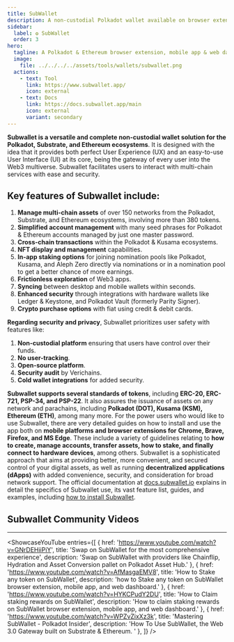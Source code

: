 ```yaml
---
title: SubWallet
description: A non-custodial Polkadot wallet available on browser extension & mobile app.
sidebar:
  label: ✪ SubWallet
  order: 3
hero:
  tagline: A Polkadot & Ethereum browser extension, mobile app & web dashboard.
  image: 
    file: ../../../../assets/tools/wallets/subwallet.png
  actions:
    - text: Tool
      link: https://www.subwallet.app/
      icon: external
    - text: Docs
      link: https://docs.subwallet.app/main
      icon: external
      variant: secondary
---
```



**Subwallet is a versatile and complete non-custodial wallet solution for the Polkadot, Substrate, and Ethereum ecosystems**. It is designed with the idea that it provides both perfect User Experience (UX) and an easy-to-use User Interface (UI) at its core, being the gateway of every user into the Web3 multiverse. Subwallet facilitates users to interact with multi-chain services with ease and security.

## Key features of Subwallet include:
1. **Manage multi-chain assets** of over 150 networks from the Polkadot, Substrate, and Ethereum ecosystems, involving more than 380 tokens.
2. **Simplified account management** with many seed phrases for Polkadot &amp; Ethereum accounts managed by just one master password.
3. **Cross-chain transactions** within the Polkadot &amp; Kusama ecosystems.
4. **NFT display and management** capabilities.
5. **In-app staking options** for joining nomination pools like Polkadot, Kusama, and Aleph Zero directly via nominations or in a nomination pool to get a better chance of more earnings.
6. **Frictionless exploration** of Web3 apps.
7. **Syncing** between desktop and mobile wallets within seconds.
8. **Enhanced security** through integrations with hardware wallets like Ledger &amp; Keystone, and Polkadot Vault (formerly Parity Signer).
9. **Crypto purchase options** with fiat using credit &amp; debit cards.

**Regarding security and privacy**, Subwallet prioritizes user safety with features like:
1. **Non-custodial platform** ensuring that users have control over their funds.
2. **No user-tracking**.
3. **Open-source platform**.
4. **Security audit** by Verichains.
5. **Cold wallet integrations** for added security.

**Subwallet supports several standards of tokens**, including **ERC-20, ERC-721, PSP-34, and PSP-22**. It also assures the issuance of assets on any network and parachains, including **Polkadot (DOT), Kusama (KSM), Ethereum (ETH)**, among many more.
For the power users who would like to use Subwallet, there are very detailed guides on how to install and use the app both on **mobile platforms and browser extensions for** **Chrome, Brave, Firefox, and MS Edge**.
These include a variety of guidelines relating to **how to create, manage accounts, transfer assets, how to stake, and finally connect to hardware devices**, among others.
Subwallet is a sophisticated approach that aims at providing better, more convenient, and secured control of your digital assets, as well as running **decentralized applications (dApps)** with added convenience, security, and consideration for broad network support. The official documentation at [docs.subwallet.io](https://docs.subwallet.app/) explains in detail the specifics of Subwallet use, its vast feature list, guides, and examples, including [how to install Subwallet](https://docs.subwallet.app/main/extension-user-guide/getting-started/install-subwallet).

## Subwallet Community Videos
------------
<ShowcaseYouTube
  entries={[
        {
      href: 'https://www.youtube.com/watch?v=GNrDEHiiPiY',
      title: 'Swap on SubWallet for the most comprehensive experience',
      description: 'Swap on SubWallet with providers like Chainflip, Hydration and Asset Conversion pallet on Polkadot Asset Hub.'
    },
        {
      href: 'https://www.youtube.com/watch?v=AfMasgaEMV8',
      title: 'How to Stake any token on SubWallet',
      description: 'how to Stake any token on SubWallet browser extension, mobile app, and web dashboard.'
    },
        {
      href: 'https://www.youtube.com/watch?v=HYKCPudY2DU',
      title: 'How to Claim staking rewards on SubWallet',
      description: 'How to claim staking rewards on SubWallet browser extension, mobile app, and web dashboard.'
    },
    {
      href: 'https://www.youtube.com/watch?v=WPZvZixXz3k',
      title: 'Mastering SubWallet - Polkadot Insider',
      description: 'How To Use SubWallet, the Web 3.0 Gateway built on Substrate & Ethereum. '
    },
  ]} />